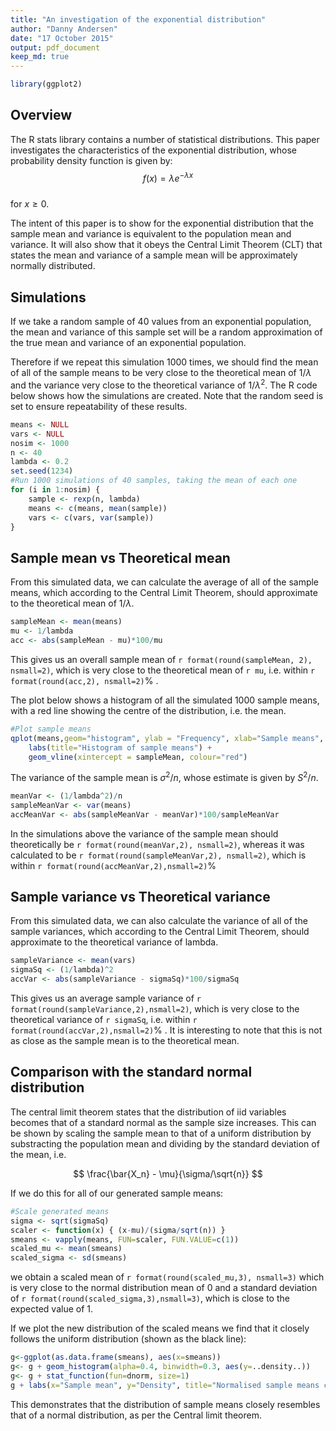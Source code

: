```yaml
---
title: "An investigation of the exponential distribution"
author: "Danny Andersen"
date: "17 October 2015"
output: pdf_document
keep_md: true
---
```

```r
library(ggplot2)
```
## Overview

The R stats library contains a number of statistical distributions. This paper investigates the characteristics of the exponential distribution, whose probability density function is given by:  
$$
f(x) = \lambda {e}^{- \lambda x}  
$$  
for $x \geq 0$.  

The intent of this paper is to show for the exponential distribution that the sample mean and variance is equivalent to the population mean and variance. It will also show that it obeys the Central Limit Theorem (CLT) that states the mean and variance of a sample mean will be approximately normally distributed.

## Simulations

If we take a random sample of 40 values from an exponential population, the mean and variance of this sample set will be a random approximation of the true mean and variance of an exponential population.  

Therefore if we repeat this simulation 1000 times, we should find the mean of all of the sample means to be very close to the theoretical mean of $1/\lambda$ and the variance very close to the theoretical variance of ${1/\lambda}^{2}$. The R code below shows how the simulations are created. Note that the random seed is set to ensure repeatability of these results.   

```r
means <- NULL
vars <- NULL
nosim <- 1000
n <- 40
lambda <- 0.2
set.seed(1234)
#Run 1000 simulations of 40 samples, taking the mean of each one
for (i in 1:nosim) {
    sample <- rexp(n, lambda)
    means <- c(means, mean(sample))
    vars <- c(vars, var(sample))
}
```

## Sample mean vs Theoretical mean

From this simulated data, we can calculate the average of all of the sample means, which according to the Central Limit Theorem, should approximate to the theoretical mean of $1/\lambda$.

```r
sampleMean <- mean(means)
mu <- 1/lambda
acc <- abs(sampleMean - mu)*100/mu
```

This gives us an overall sample mean of `r format(round(sampleMean, 2), nsmall=2)`, which is very close to the theoretical mean of `r mu`, i.e. within `r format(round(acc,2), nsmall=2)`% .  

The plot below shows a histogram of all the simulated 1000 sample means, with a red line showing the centre of the distribution, i.e. the mean.  

```r
#Plot sample means
qplot(means,geom="histogram", ylab = "Frequency", xlab="Sample means", binwidth=0.1) +
    labs(title="Histogram of sample means") +
    geom_vline(xintercept = sampleMean, colour="red")
```

The variance of the sample mean is ${\sigma}^2/n$, whose estimate is given by ${S}^2/n$. 
```r
meanVar <- (1/lambda^2)/n
sampleMeanVar <- var(means)
accMeanVar <- abs(sampleMeanVar - meanVar)*100/sampleMeanVar
```

In the simulations above the variance of the sample mean should theoretically be `r format(round(meanVar,2), nsmall=2)`, whereas it was calculated to be `r format(round(sampleMeanVar,2), nsmall=2)`, which is within `r format(round(accMeanVar,2),nsmall=2)`% 

## Sample variance vs Theoretical variance

From this simulated data, we can also calculate the variance of all of the sample variances, which according to the Central Limit Theorem, should approximate to the theoretical variance of lambda.

```r
sampleVariance <- mean(vars)
sigmaSq <- (1/lambda)^2
accVar <- abs(sampleVariance - sigmaSq)*100/sigmaSq
```

This gives us an average sample variance of `r format(round(sampleVariance,2),nsmall=2)`, which is very close to the theoretical variance of `r sigmaSq`, i.e. within `r format(round(accVar,2),nsmall=2)`% . It is interesting to note that this is not as close as the sample mean is to the theoretical mean. 

## Comparison with the standard normal distribution

The central limit theorem states that the distribution of iid variables becomes that of a standard normal as the sample size increases. This can be shown by scaling the sample mean to that of a uniform distribution by substracting the population mean and dividing by the  standard deviation of the mean, i.e.

$$
\frac{\bar{X_n} - \mu}{\sigma/\sqrt{n}}
$$

If we do this for all of our generated sample means:

```r
#Scale generated means
sigma <- sqrt(sigmaSq)
scaler <- function(x) { (x-mu)/(sigma/sqrt(n)) }
smeans <- vapply(means, FUN=scaler, FUN.VALUE=c(1))
scaled_mu <- mean(smeans)
scaled_sigma <- sd(smeans)
```

we obtain a scaled mean of `r format(round(scaled_mu,3), nsmall=3)` which is very close to the normal distribution mean of 0 and a standard deviation of `r format(round(scaled_sigma,3),nsmall=3)`, which is close to the expected value of 1.

If we plot the new distribution of the scaled means we find that it closely follows the uniform distribution (shown as the black line):

```r
g<-ggplot(as.data.frame(smeans), aes(x=smeans)) 
g<- g + geom_histogram(alpha=0.4, binwidth=0.3, aes(y=..density..)) 
g<- g + stat_function(fun=dnorm, size=1)
g + labs(x="Sample mean", y="Density", title="Normalised sample means compared to the normal distribution")
```

This demonstrates that the distribution of sample means closely resembles that of a normal distribution, as per the Central limit theorem.
